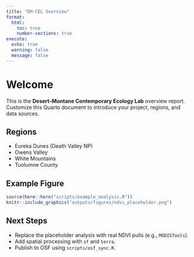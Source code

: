```yaml
---
title: "DM-CEL Overview"
format:
  html:
    toc: true
    number-sections: true
execute:
  echo: true
  warning: false
  message: false
---
```


# Welcome

This is the **Desert–Montane Contemporary Ecology Lab** overview report. Customize
this Quarto document to introduce your project, regions, and data sources.

## Regions

- Eureka Dunes (Death Valley NP)
- Owens Valley
- White Mountains
- Tuolumne County

## Example Figure

```r
source(here::here("scripts/example_analysis.R"))
knitr::include_graphics("outputs/figures/ndvi_placeholder.png")
```

## Next Steps

- Replace the placeholder analysis with real NDVI pulls (e.g., `MODISTools`).
- Add spatial processing with `sf` and `terra`.
- Publish to OSF using `scripts/osf_sync.R`.